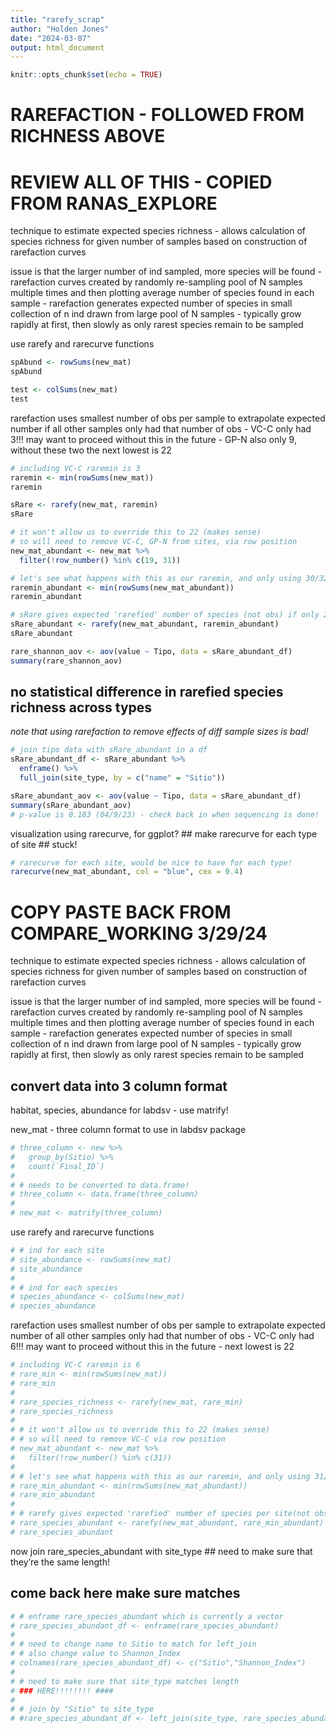 ```yaml
---
title: "rarefy_scrap"
author: "Holden Jones"
date: "2024-03-07"
output: html_document
---
```


```r
knitr::opts_chunk$set(echo = TRUE)
```


# RAREFACTION - FOLLOWED FROM RICHNESS ABOVE
# REVIEW ALL OF THIS - COPIED FROM RANAS_EXPLORE

technique to estimate expected species richness
- allows calculation of species richness for given number of samples based on
  construction of rarefaction curves
  
issue is that the larger number of ind sampled, more species will be found
- rarefaction curves created by randomly re-sampling pool of N samples multiple
  times and then plotting average number of species found in each sample
- rarefaction generates expected number of species in small collection of n ind
  drawn from large pool of N samples
- typically grow rapidly at first, then slowly as only rarest species remain to
  be sampled

use rarefy and rarecurve functions
```r
spAbund <- rowSums(new_mat)
spAbund

test <- colSums(new_mat)
test
```

rarefaction uses smallest number of obs per sample to extrapolate expected
number if all other samples only had that number of obs
- VC-C only had 3!!! may want to proceed without this  in the future
- GP-N also only 9, without these two the next lowest is 22
```r
# including VC-C raremin is 3
raremin <- min(rowSums(new_mat))
raremin

sRare <- rarefy(new_mat, raremin)
sRare

# it won't allow us to override this to 22 (makes sense)
# so will need to remove VC-C, GP-N from sites, via row position
new_mat_abundant <- new_mat %>%
  filter(!row_number() %in% c(19, 31))

# let's see what happens with this as our raremin, and only using 30/32 sites
raremin_abundant <- min(rowSums(new_mat_abundant))
raremin_abundant

# sRare gives expected 'rarefied' number of species (not obs) if only 22 collected
sRare_abundant <- rarefy(new_mat_abundant, raremin_abundant)
sRare_abundant

rare_shannon_aov <- aov(value ~ Tipo, data = sRare_abundant_df)
summary(rare_shannon_aov)
```

## no statistical difference in rarefied species richness across types
*note that using rarefaction to remove effects of diff sample sizes is bad!*
```r
# join tipo data with sRare_abundant in a df
sRare_abundant_df <- sRare_abundant %>% 
  enframe() %>% 
  full_join(site_type, by = c("name" = "Sitio"))

sRare_abundant_aov <- aov(value ~ Tipo, data = sRare_abundant_df)
summary(sRare_abundant_aov)
# p-value is 0.183 (04/9/23) - check back in when sequencing is done!
```

visualization using rarecurve, for ggplot?
## make rarecurve for each type of site
## stuck!
```r
# rarecurve for each site, would be nice to have for each type!
rarecurve(new_mat_abundant, col = "blue", cex = 0.4)
```





# COPY PASTE BACK FROM COMPARE_WORKING 3/29/24



technique to estimate expected species richness
- allows calculation of species richness for given number of samples based on
  construction of rarefaction curves
  
issue is that the larger number of ind sampled, more species will be found
- rarefaction curves created by randomly re-sampling pool of N samples multiple
  times and then plotting average number of species found in each sample
- rarefaction generates expected number of species in small collection of n ind
  drawn from large pool of N samples
- typically grow rapidly at first, then slowly as only rarest species remain to
  be sampled

## convert data into 3 column format
habitat, species, abundance for labdsv - use matrify!

new_mat - three column format to use in labdsv package
```r
# three_column <- new %>%
#   group_by(Sitio) %>%
#   count(`Final_ID`)
# 
# # needs to be converted to data.frame!
# three_column <- data.frame(three_column)
# 
# new_mat <- matrify(three_column)
```

use rarefy and rarecurve functions
```r
# # ind for each site
# site_abundance <- rowSums(new_mat)
# site_abundance
# 
# # ind for each species
# species_abundance <- colSums(new_mat)
# species_abundance
```




rarefaction uses smallest number of obs per sample to extrapolate expected
number of all other samples only had that number of obs
- VC-C only had 6!!! may want to proceed without this  in the future
- next lowest is 22
```r
# including VC-C raremin is 6
# rare_min <- min(rowSums(new_mat))
# rare_min
# 
# rare_species_richness <- rarefy(new_mat, rare_min)
# rare_species_richness
# 
# # it won't allow us to override this to 22 (makes sense)
# # so will need to remove VC-C via row position
# new_mat_abundant <- new_mat %>%
#   filter(!row_number() %in% c(31))
# 
# # let's see what happens with this as our raremin, and only using 31/32 sites
# rare_min_abundant <- min(rowSums(new_mat_abundant))
# rare_min_abundant
# 
# # rarefy gives expected 'rarefied' number of species per site(not obs) if only 22 collected
# rare_species_abundant <- rarefy(new_mat_abundant, rare_min_abundant)
# rare_species_abundant
```

now join rare_species_abundant with site_type
## need to make sure that they're the same length!

## come back here make sure matches
```r
# # enframe rare_species_abundant which is currently a vector
# rare_species_abundant_df <- enframe(rare_species_abundant)
# 
# # need to change name to Sitio to match for left_join
# # also change value to Shannon_Index
# colnames(rare_species_abundant_df) <- c("Sitio","Shannon_Index")
# 
# # need to make sure that site_type matches length
# ### HERE!!!!!!!! ####
# 
# # join by "Sitio" to site_type
# #rare_species_abundant_df <- left_join(site_type, rare_species_abundant, by = "Sitio")
```